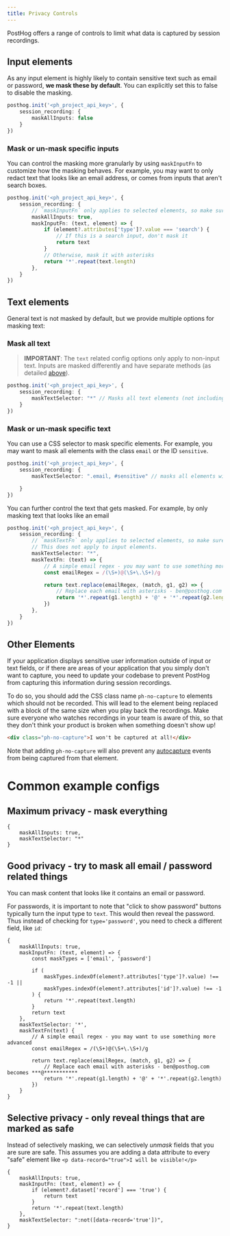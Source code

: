 ```yaml
---
title: Privacy Controls
---
```


PostHog offers a range of controls to limit what data is captured by session recordings. 


## Input elements

As any input element is highly likely to contain sensitive text such as email or password, **we mask these by default**. You can explicitly set this to false to disable the masking.

```ts
posthog.init('<ph_project_api_key>', {
    session_recording: {
        maskAllInputs: false
    }
})
```

### Mask or un-mask specific inputs

You can control the masking more granularly by using `maskInputFn` to customize how the masking behaves. For example, you may want to only redact text that looks like an email address, or comes from inputs that aren't search boxes.

```ts
posthog.init('<ph_project_api_key>', {
    session_recording: {
        // `maskInputFn` only applies to selected elements, so make sure to set this to true if you want this to work globally
        maskAllInputs: true,
        maskInputFn: (text, element) => {
            if (element?.attributes['type']?.value === 'search') {
                // If this is a search input, don't mask it
                return text
            }
            // Otherwise, mask it with asterisks
            return '*'.repeat(text.length)
        },
    }
})
```

## Text elements

General text is not masked by default, but we provide multiple options for masking text:

### Mask all text

> **IMPORTANT**: The `text` related config options only apply to non-input text. Inputs are masked differently and have separate methods (as detailed [above](#input-elements)).

```ts
posthog.init('<ph_project_api_key>', {
    session_recording: {
        maskTextSelector: "*" // Masks all text elements (not including inputs)
    }
})
```

### Mask or un-mask specific text

You can use a CSS selector to mask specific elements. For example, you may want to mask all elements with the class `email` or the ID `sensitive`.

```ts
posthog.init('<ph_project_api_key>', {
    session_recording: {
        maskTextSelector: ".email, #sensitive" // masks all elements with the class "email" or the ID "sensitive". This does not apply to input elements.

    }
})
```

You can further control the text that gets masked. For example, by only masking text that looks like an email

```ts
posthog.init('<ph_project_api_key>', {
    session_recording: {
        // `maskTextFn` only applies to selected elements, so make sure to set to "*" if you want this to work globally.
        // This does not apply to input elements.
        maskTextSelector: "*", 
        maskTextFn: (text) => {
            // A simple email regex - you may want to use something more advanced
            const emailRegex = /(\S+)@(\S+\.\S+)/g

            return text.replace(emailRegex, (match, g1, g2) => {
                // Replace each email with asterisks - ben@posthog.com becomes ***@***********
                return '*'.repeat(g1.length) + '@' + '*'.repeat(g2.length)
            })
        },
    }
})
```


## Other Elements

If your application displays sensitive user information outside of input or text fields, or if there are areas of your application that you simply don't want to capture, you need to update your codebase to prevent PostHog from capturing this information during session recordings.

To do so, you should add the CSS class name `ph-no-capture` to elements which should not be recorded. This will lead to the element being replaced with a block of the same size when you play back the recordings. Make sure everyone who watches recordings in your team is aware of this, so that they don't think your product is broken when something doesn't show up!

```html
<div class="ph-no-capture">I won't be captured at all!</div>
```

Note that adding `ph-no-capture` will also prevent any [autocapture](/docs/data/autocapture) events from being captured from that element.

# Common example configs

## Maximum privacy - mask everything

```
{
    maskAllInputs: true,
    maskTextSelector: "*"
}
```

## Good privacy - try to mask all email / password related things

You can mask content that looks like it contains an email or password.

For passwords, it is important to note that "click to show password" buttons typically turn the input type to `text`. This would then reveal the password. Thus instead of checking for `type='password'`, you need to check a different field, like `id`:

```
{
    maskAllInputs: true,
    maskInputFn: (text, element) => {
        const maskTypes = ['email', 'password']

        if (
            maskTypes.indexOf(element?.attributes['type']?.value) !== -1 ||
            maskTypes.indexOf(element?.attributes['id']?.value) !== -1
        ) {
            return '*'.repeat(text.length)
        }
        return text
    },
    maskTextSelector: '*',
    maskTextFn(text) {
        // A simple email regex - you may want to use something more advanced
        const emailRegex = /(\S+)@(\S+\.\S+)/g

        return text.replace(emailRegex, (match, g1, g2) => {
            // Replace each email with asterisks - ben@posthog.com becomes ***@***********
            return '*'.repeat(g1.length) + '@' + '*'.repeat(g2.length)
        })
    }
}
```


## Selective privacy - only reveal things that are marked as safe

Instead of selectively masking, we can selectively _unmask_ fields that you are sure are safe.
This assumes you are adding a data attribute to every "safe" element like `<p data-record="true">I will be visible!</p>`

```
{
    maskAllInputs: true,
    maskInputFn: (text, element) => {
        if (element?.dataset['record'] === 'true') {
            return text
        }
        return '*'.repeat(text.length)
    },
    maskTextSelector: ":not([data-record='true'])",
}
```
